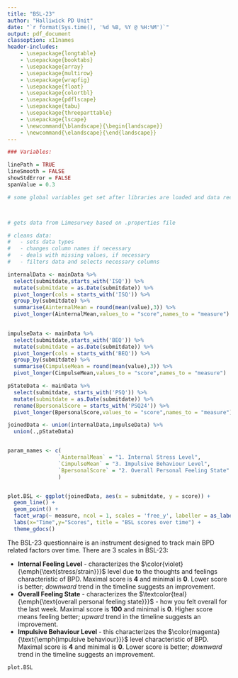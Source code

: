 ```yaml
--- 
title: "BSL-23"
author: "Halliwick PD Unit"
date: "`r format(Sys.time(), '%d %B, %Y @ %H:%M')`"
output: pdf_document
classoption: x11names
header-includes:    
    - \usepackage{longtable}
    - \usepackage{booktabs}
    - \usepackage{array}
    - \usepackage{multirow}
    - \usepackage{wrapfig}
    - \usepackage{float}
    - \usepackage{colortbl}
    - \usepackage{pdflscape}
    - \usepackage{tabu}
    - \usepackage{threeparttable}
    - \usepackage{lscape}
    - \newcommand{\blandscape}{\begin{landscape}}
    - \newcommand{\elandscape}{\end{landscape}}     
---
```


\pagenumbering{gobble}

```r
### Variables:

linePath = TRUE
lineSmooth = FALSE
showStdError = FALSE
spanValue = 0.3

# some global variables get set after libraries are loaded and data received 
```

```r
```

```r
```

```r
# gets data from Limesurvey based on .properties file
```

```r
# cleans data:
#   - sets data types
#   - changes column names if necessary
#   - deals with missing values, if necessary
#   - filters data and selects necessary columns
```

```r

internalData <- mainData %>% 
  select(submitdate,starts_with('ISQ')) %>% 
  mutate(submitdate = as.Date(submitdate)) %>% 
  pivot_longer(cols = starts_with('ISQ')) %>% 
  group_by(submitdate) %>% 
  summarise(AinternalMean = round(mean(value),3)) %>% 
  pivot_longer(AinternalMean,values_to = "score",names_to = "measure")
               

impulseData <- mainData %>% 
  select(submitdate,starts_with('BEQ')) %>% 
  mutate(submitdate = as.Date(submitdate)) %>% 
  pivot_longer(cols = starts_with('BEQ')) %>% 
  group_by(submitdate) %>% 
  summarise(CimpulseMean = round(mean(value),3)) %>% 
  pivot_longer(CimpulseMean,values_to = "score",names_to = "measure")

pStateData <- mainData %>% 
  select(submitdate, starts_with('PSQ')) %>% 
  mutate(submitdate = as.Date(submitdate)) %>% 
  rename(BpersonalScore = starts_with('PSQ24')) %>% 
  pivot_longer(BpersonalScore,values_to = "score",names_to = "measure")

joinedData <- union(internalData,impulseData) %>% 
  union(.,pStateData)


param_names <- c(
                `AinternalMean` = "1. Internal Stress Level",
                `CimpulseMean` = "3. Impulsive Behaviour Level",
                `BpersonalScore` = "2. Overall Personal Feeling State"
                )


plot.BSL <- ggplot(joinedData, aes(x = submitdate, y = score)) +
  geom_line() + 
  geom_point() +
  facet_wrap(~ measure, ncol = 1, scales = 'free_y', labeller = as_labeller(param_names)) +
  labs(x="Time",y="Scores", title = "BSL scores over time") +
  theme_gdocs()


```

The BSL-23 questionnaire is an instrument designed to track main BPD related factors over time. There are 3 scales in BSL-23:

* **Internal Feeling Level** - characterizes the $\color{violet}{\emph{\text{stress/strain}}}$ level due to the thoughts and feelings characteristic of BPD. Maximal score is **4** and minimal is **0**. Lower score is better; _downward_ trend in the timeline suggests an improvement.
* **Overall Feeling State** - characterizes the $\textcolor{teal}{\emph{\text{overall personal  feeling  state}}}$ - how you felt overall for the last week. Maximal score is **100** and minimal is **0**. Higher score means feeling better; _upward_ trend in the timeline suggests an improvement.
* **Impulsive Behaviour Level** - this characterizes the $\color{magenta}{\text{\emph{impulsive  behaviour}}}$  level characteristic of BPD. Maximal score is **4** and minimal is **0**. Lower score is better; _downward_ trend in the timeline suggests an improvement.

\vspace{5mm}

```r
plot.BSL

```
